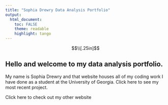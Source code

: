 ```yaml
---
title: "Sophia Drewry Data Analysis Portfolio"
output: 
  html_document:
    toc: FALSE
    theme: readable
    highlight: tango
---
```




<script>
   $(document).ready(function() {
     $head = $('#header');
     $head.prepend('<img src=\"files/logo.png\" style=\"float: right; border: none; width: 150px;\"/>')
   });
</script>
$$\\[.25in]$$

## Hello and welcome to my data analysis portfolio. 
My name is Sophia Drewry and that website houses all of my coding work I have done as a student at the University of Georgia. 
Click here to see my most recent project. 

Click here to check out my other website
<center>
</center>